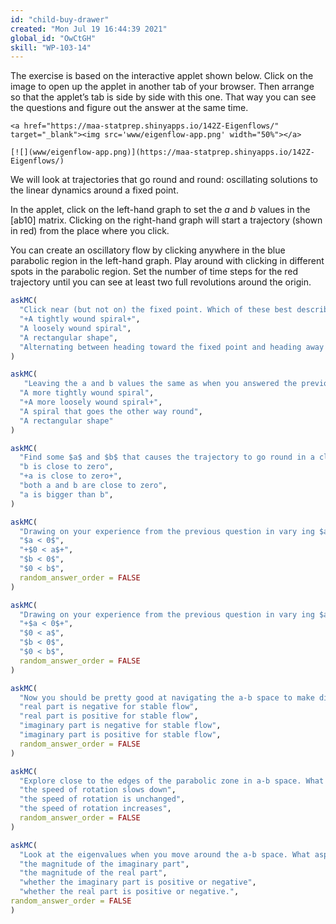 ```yaml
---
id: "child-buy-drawer"
created: "Mon Jul 19 16:44:39 2021"
global_id: "OwCtGH"
skill: "WP-103-14"
---
```


The exercise is based on the interactive applet shown below. Click on the image to open up the applet in another tab of your browser. Then arrange so that the applet's tab is side by side with this one. That way you can see the questions and figure out the answer at the same time. 

```asis
<a href="https://maa-statprep.shinyapps.io/142Z-Eigenflows/" target="_blank"><img src='www/eigenflow-app.png' width="50%"></a>
```

```asis
[![](www/eigenflow-app.png)](https://maa-statprep.shinyapps.io/142Z-Eigenflows/)
```


We will look at trajectories that go round and round: oscillating solutions to the linear dynamics around a fixed point.

In the applet, click on the left-hand graph to set the $a$ and $b$ values in the [ab10] matrix. Clicking on the right-hand graph will start a trajectory (shown in red) from the place where you click.

You can create an oscillatory flow by clicking anywhere in the blue parabolic region in the left-hand graph. Play around with clicking in different spots in the parabolic region. Set the number of time steps for the red trajectory until you can see at least two full revolutions around the origin.

```r
askMC(
  "Click near (but not on) the fixed point. Which of these best describes the shape of the trajectory?",
  "+A tightly wound spiral+",
  "A loosely wound spiral",
  "A rectangular shape",
  "Alternating between heading toward the fixed point and heading away from it."
)
```

```r
askMC(
   "Leaving the a and b values the same as when you answered the previous question, start the trajectory about half-way from the fixed point. How does the new trajectory compare to the one from the previous problem?",
  "A more tightly wound spiral",
  "+A more loosely wound spiral+",
  "A spiral that goes the other way round",
  "A rectangular shape"
)
```


```r
askMC(
  "Find some $a$ and $b$ that causes the trajectory to go round in a closed loop. (You might not be able to get it to close it exactly, but try the best you can.) Vary $a$ leaving $b$ alone, and vice versa, so you can see how the existence of the closed loop depends on $a$ and $b$. Which of these best describes the requirement for a closed loop?",
  "b is close to zero",
  "+a is close to zero+",
  "both a and b are close to zero",
  "a is bigger than b",
)
```

```r
askMC(
  "Drawing on your experience from the previous question in vary ing $a$ and $b$, which of these best describes the requirement for a trajectory that spirals **out** from the origin?",
  "$a < 0$",
  "+$0 < a$+",
  "$b < 0$",
  "$0 < b$",
  random_answer_order = FALSE
)
```


```r
askMC(
  "Drawing on your experience from the previous question in vary ing $a$ and $b$, which of these best describes the requirement for a trajectory that spirals **in** toward the origin?",
  "+$a < 0$+",
  "$0 < a$",
  "$b < 0$",
  "$0 < b$",
  random_answer_order = FALSE
)
```

```r
askMC(
  "Now you should be pretty good at navigating the a-b space to make differently-shaped round-and-round trajectories. Focus for the moment on whether the spirals head in to the fixed point (stable) or away from it (unstable). What is the relationship between the eigenvalues and whether the trajectory is stable or not?",
  "real part is negative for stable flow",
  "real part is positive for stable flow",
  "imaginary part is negative for stable flow",
  "imaginary part is positive for stable flow",
  random_answer_order = FALSE
)
```

```r
askMC(
  "Explore close to the edges of the parabolic zone in a-b space. What happens to the trajectories compared to when a-b is in the middle of the parabolic zone?",
  "the speed of rotation slows down",
  "the speed of rotation is unchanged",
  "the speed of rotation increases",
  random_answer_order = FALSE
)
```

```r
askMC(
  "Look at the eigenvalues when you move around the a-b space. What aspect of the eigenvalues corresponds to the speed of revolution?",
  "the magnitude of the imaginary part",
  "the magnitude of the real part",
  "whether the imaginary part is positive or negative",
  "whether the real part is positive or negative.",
random_answer_order = FALSE
)
```


